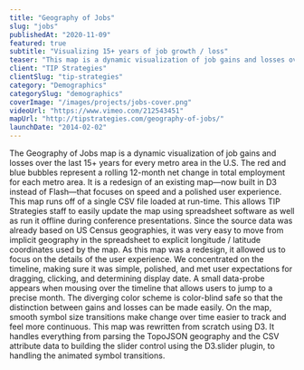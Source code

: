 ```yaml
---
title: "Geography of Jobs"
slug: "jobs"
publishedAt: "2020-11-09"
featured: true
subtitle: "Visualizing 15+ years of job growth / loss"
teaser: "This map is a dynamic visualization of job gains and losses over the last 15+ years for every metro area in the U.S. "
client: "TIP Strategies"
clientSlug: "tip-strategies"
category: "Demographics"
categorySlug: "demographics"
coverImage: "/images/projects/jobs-cover.png"
videoUrl: "https://www.vimeo.com/212543451"
mapUrl: "http://tipstrategies.com/geography-of-jobs/"
launchDate: "2014-02-02"
---
```

The Geography of Jobs map is a dynamic visualization of job gains and losses over the last 15+ years for every metro area in the U.S. The red and blue bubbles represent a rolling 12-month net change in total employment for each metro area. It is a redesign of an existing map—now built in D3 instead of Flash—that focuses on speed and a polished user experience.
This map runs off of a single CSV file loaded at run-time. This allows TIP Strategies staff to easily update the map using spreadsheet software as well as run it offline during conference presentations. Since the source data was already based on US Census geographies, it was very easy to move from implicit geography in the spreadsheet to explicit longitude / latitude coordinates used by the map.
As this map was a redesign, it allowed us to focus on the details of the user experience. We concentrated on the timeline, making sure it was simple, polished, and met user expectations for dragging, clicking, and determining display date. A small data-probe appears when mousing over the timeline that allows users to jump to a precise month. The diverging color scheme is color-blind safe so that the distinction between gains and losses can be made easily. On the map, smooth symbol size transitions make change over time easier to track and feel more continuous.
This map was rewritten from scratch using D3. It handles everything from parsing the TopoJSON geography and the CSV attribute data to building the slider control using the D3.slider plugin, to handling the animated symbol transitions.
